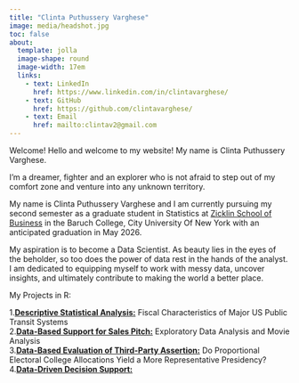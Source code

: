 ```yaml
---
title: "Clinta Puthussery Varghese"
image: media/headshot.jpg
toc: false
about: 
  template: jolla
  image-shape: round
  image-width: 17em
  links:
    - text: LinkedIn
      href: https://www.linkedin.com/in/clintavarghese/
    - text: GitHub
      href: https://github.com/clintavarghese/
    - text: Email
      href: mailto:clintav2@gmail.com
---
```

        
Welcome!
Hello and welcome to my website! My name is Clinta Puthussery Varghese.

I’m a dreamer, fighter and an explorer who is not afraid to step out of my comfort zone and venture into any unknown territory. 

My name is Clinta Puthussery Varghese and I am currently pursuing my second semester as a graduate student in Statistics at [Zicklin School of Business](https://zicklin.baruch.cuny.edu/) in the Baruch College, City University Of New York with an anticipated graduation in May 2026.

My aspiration is to become a Data Scientist. As beauty lies in the eyes of the beholder, so too does the power of data rest in the hands of the analyst. I am dedicated to equipping myself to work with messy data, uncover insights, and ultimately contribute to making the world a better place.

My Projects in R:

1.[**Descriptive Statistical Analysis:**](https://clintavarghese.github.io/STA9750-2024-FALL/mp01.html) Fiscal Characteristics of Major US Public Transit Systems\
2.[**Data-Based Support for Sales Pitch:**](https://clintavarghese.github.io/STA9750-2024-FALL/mp02.html) Exploratory Data Analysis and Movie Analysis\
3.[**Data-Based Evaluation of Third-Party Assertion:**](https://clintavarghese.github.io/STA9750-2024-FALL/mp03.html) Do Proportional Electoral College Allocations Yield a More Representative Presidency?\
4.[**Data-Driven Decision Support:** ]((https://clintavarghese.github.io/STA9750-2024-FALL/mp04.html))